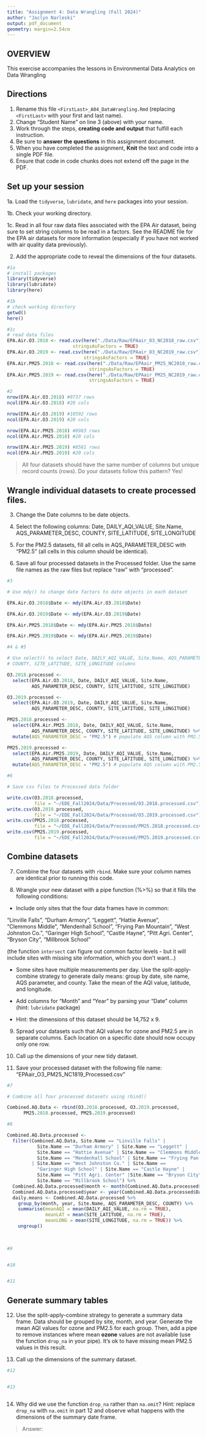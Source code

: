 ```yaml
---
title: "Assignment 4: Data Wrangling (Fall 2024)"
author: "Jaclyn Narleski"
output: pdf_document
geometry: margin=2.54cm
---
```


## OVERVIEW

This exercise accompanies the lessons in Environmental Data Analytics on Data Wrangling 

## Directions

1. Rename this file `<FirstLast>_A04_DataWrangling.Rmd` (replacing `<FirstLast>` with your first and last name).
2. Change "Student Name" on line 3 (above) with your name.
3. Work through the steps, **creating code and output** that fulfill each instruction.
4. Be sure to **answer the questions** in this assignment document.
5. When you have completed the assignment, **Knit** the text and code into a single PDF file.
6. Ensure that code in code chunks does not extend off the page in the PDF.


## Set up your session 

1a. Load the `tidyverse`,  `lubridate`, and `here` packages into your session.

1b. Check your working directory.

1c. Read in all four raw data files associated with the EPA Air dataset, being sure to set string columns to be read in a factors. See the README file for the EPA air datasets for more information (especially if you have not worked with air quality data previously). 

2. Add the appropriate code to reveal the dimensions of the four datasets. 

```r
#1a
# install packages
library(tidyverse)
library(lubridate)
library(here)

#1b 
# check working directory
getwd()
here() 

#1c 
# read data files
EPA.Air.O3.2018 <- read.csv(here("./Data/Raw/EPAair_O3_NC2018_raw.csv"),
                        stringsAsFactors = TRUE)
EPA.Air.O3.2019 <- read.csv(here("./Data/Raw/EPAair_O3_NC2019_raw.csv"),
                            stringsAsFactors = TRUE)
EPA.Air.PM25.2018 <- read.csv(here("./Data/Raw/EPAair_PM25_NC2018_raw.csv"),
                              stringsAsFactors = TRUE)
EPA.Air.PM25.2019 <- read.csv(here("./Data/Raw/EPAair_PM25_NC2019_raw.csv"),
                              stringsAsFactors = TRUE)

#2 
nrow(EPA.Air.O3.2018) #9737 rows
ncol(EPA.Air.O3.2018) #20 cols

nrow(EPA.Air.O3.2019) #10592 rows
ncol(EPA.Air.O3.2019) #20 cols

nrow(EPA.Air.PM25.2018) #8983 rows
ncol(EPA.Air.PM25.2018) #20 cols

nrow(EPA.Air.PM25.2019) #8581 rows
ncol(EPA.Air.PM25.2019) #20 cols

```

>All four datasets should have the same number of columns but unique record counts (rows). Do your datasets follow this pattern?
Yes!


## Wrangle individual datasets to create processed files.

3. Change the Date columns to be date objects.

4. Select the following columns: Date, DAILY_AQI_VALUE, Site.Name, AQS_PARAMETER_DESC, COUNTY, SITE_LATITUDE, SITE_LONGITUDE

5. For the PM2.5 datasets, fill all cells in AQS_PARAMETER_DESC with "PM2.5" (all cells in this column should be identical).

6. Save all four processed datasets in the Processed folder. Use the same file names as the raw files but replace "raw" with "processed".

```r
#3

# Use mdy() to change date factors to date objects in each dataset

EPA.Air.O3.2018$Date <- mdy(EPA.Air.O3.2018$Date)

EPA.Air.O3.2019$Date <- mdy(EPA.Air.O3.2019$Date)

EPA.Air.PM25.2018$Date <- mdy(EPA.Air.PM25.2018$Date)

EPA.Air.PM25.2019$Date <- mdy(EPA.Air.PM25.2019$Date)

#4 & #5

# Use select() to select Date, DAILY_AQI_VALUE, Site.Name, AQS_PARAMETER_DESC,
# COUNTY, SITE_LATITUDE, SITE_LONGITUDE columns

O3.2018.processed <- 
  select(EPA.Air.O3.2018, Date, DAILY_AQI_VALUE, Site.Name, 
         AQS_PARAMETER_DESC, COUNTY, SITE_LATITUDE, SITE_LONGITUDE)

O3.2019.processed <- 
  select(EPA.Air.O3.2019, Date, DAILY_AQI_VALUE, Site.Name, 
         AQS_PARAMETER_DESC, COUNTY, SITE_LATITUDE, SITE_LONGITUDE)

PM25.2018.processed <- 
  select(EPA.Air.PM25.2018, Date, DAILY_AQI_VALUE, Site.Name, 
         AQS_PARAMETER_DESC, COUNTY, SITE_LATITUDE, SITE_LONGITUDE) %>%
  mutate(AQS_PARAMETER_DESC = "PM2.5") # populate AQS column with PM2.5

PM25.2019.processed <- 
  select(EPA.Air.PM25.2019, Date, DAILY_AQI_VALUE, Site.Name, 
         AQS_PARAMETER_DESC, COUNTY, SITE_LATITUDE, SITE_LONGITUDE) %>%
  mutate(AQS_PARAMETER_DESC = "PM2.5") # populate AQS column with PM2.5

#6

# Save csv files to Processed data folder

write.csv(O3.2018.processed, 
          file = "~/EDE_Fall2024/Data/Processed/O3.2018.processed.csv")
write.csv(O3.2019.processed, 
          file = "~/EDE_Fall2024/Data/Processed/O3.2019.processed.csv")
write.csv(PM25.2018.processed, 
          file = "~/EDE_Fall2024/Data/Processed/PM25.2018.processed.csv")
write.csv(PM25.2019.processed, 
          file = "~/EDE_Fall2024/Data/Processed/PM25.2019.processed.csv")

```


## Combine datasets

7. Combine the four datasets with `rbind`. Make sure your column names are identical prior to running this code.

8. Wrangle your new dataset with a pipe function (%>%) so that it fills the following conditions: 

  * Include only sites that the four data frames have in common:  
    
  "Linville Falls", "Durham Armory", "Leggett", "Hattie Avenue",  
  "Clemmons Middle", "Mendenhall School", "Frying Pan Mountain", 
  "West Johnston Co.", "Garinger High School", "Castle Hayne", 
  "Pitt Agri. Center", "Bryson City", "Millbrook School" 
  
  (the function `intersect` can figure out common factor levels - but it will include sites with missing site information, which you don't want...) 

  * Some sites have multiple measurements per day. Use the split-apply-combine strategy to generate daily means: group by date, site name, AQS parameter, and county. Take the mean of the AQI value, latitude, and longitude.
  
  * Add columns for "Month" and "Year" by parsing your "Date" column (hint: `lubridate` package)
  
  * Hint: the dimensions of this dataset should be 14,752 x 9.

9. Spread your datasets such that AQI values for ozone and PM2.5 are in separate columns. Each location on a specific date should now occupy only one row.

10. Call up the dimensions of your new tidy dataset.

11. Save your processed dataset with the following file name: "EPAair_O3_PM25_NC1819_Processed.csv"

```r
#7 

# Combine all four processed datasets using rbind()

Combined.AQ.Data <- rbind(O3.2018.processed, O3.2019.processed, 
      PM25.2018.processed, PM25.2019.processed)

#8 

Combined.AQ.Data.processed <-
  filter(Combined.AQ.Data, Site.Name == "Linville Falls" | 
           Site.Name == "Durham Armory" | Site.Name == "Leggett" |
           Site.Name == "Hattie Avenue" | Site.Name == "Clemmons Middle" |  
           Site.Name == "Mendenhall School" | Site.Name == "Frying Pan Mountain" 
         | Site.Name == "West Johnston Co." | Site.Name == 
           "Garinger High School" | Site.Name == "Castle Hayne" | 
           Site.Name == "Pitt Agri. Center" |Site.Name == "Bryson City" | 
           Site.Name == "Millbrook School") %>%
  Combined.AQ.Data.processed$month <- month(Combined.AQ.Data.processed$Date)
  Combined.AQ.Data.processed$year <- year(Combined.AQ.Data.processed$Date) %>%
  daily.means <- Combined.AQ.Data.processed %>%
    group_by(month, year, Site.Name, AQS_PARAMETER_DESC, COUNTY) %>%
    summarise(meanAQI = mean(DAILY_AQI_VALUE, na.rm = TRUE),
              meanLAT = mean(SITE_LATITUDE, na.rm = TRUE),
              meanLONG = mean(SITE_LONGITUDE, na.rm = TRUE)) %>%
    ungroup()
 
  

#9


#10


#11


```


## Generate summary tables

12. Use the split-apply-combine strategy to generate a summary data frame. Data should be grouped by site, month, and year. Generate the mean AQI values for ozone and PM2.5 for each group. Then, add a pipe to remove instances where mean **ozone** values are not available (use the function `drop_na` in your pipe). It's ok to have missing mean PM2.5 values in this result. 

13. Call up the dimensions of the summary dataset.

```r

#12


#13



```

14. Why did we use the function `drop_na` rather than `na.omit`? Hint: replace `drop_na` with `na.omit` in part 12 and observe what happens with the dimensions of the summary date frame.

> Answer: 

